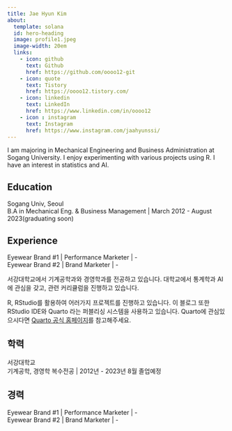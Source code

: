 ```yaml
---
title: Jae Hyun Kim
about: 
  template: solana
  id: hero-heading
  image: profile1.jpeg
  image-width: 20em
  links:
    - icon: github
      text: Github
      href: https://github.com/oooo12-git
    - icon: quote
      text: Tistory
      href: https://oooo12.tistory.com/ 
    - icon: linkedin
      text: LinkedIn
      href: https://www.linkedin.com/in/oooo12
    - icon : instagram
      text: Instagram
      href: https://www.instagram.com/jaahyunssi/
---
```


::: {#hero-heading .content-visible when-profile="en"}

I am majoring in Mechanical Engineering and Business Administration at Sogang University. I enjoy experimenting with various projects using R. I have an interest in statistics and AI.

## Education

Sogang Univ, Seoul\
B.A in Mechanical Eng. & Business Management \| March 2012 - August 2023(graduating soon)

## Experience

Eyewear Brand #1 \| Performance Marketer \| -\
Eyewear Brand #2 \| Brand Marketer \| -
:::

::: {#hero-heading .content-visible when-profile="ko"}

서강대학교에서 기계공학과와 경영학과를 전공하고 있습니다. 대학교에서 통계학과 AI에 관심을 갖고, 관련 커리큘럼을 진행하고 있습니다.

R, RStudio를 활용하여 어러가지 프로젝트를 진행하고 있습니다. 이 블로그 또한 RStudio IDE와 Quarto 라는 퍼블리싱 시스템을 사용하고 있습니다. Quarto에 관심있으시다면 [Quarto 공식 홈페이지](https://quarto.org/)를 참고해주세요.

## 학력

서강대학교\
기계공학, 경영학 복수전공 \| 2012년 - 2023년 8월 졸업예정

## 경력

Eyewear Brand #1 \| Performance Marketer \| -\
Eyewear Brand #2 \| Brand Marketer \| -

:::
